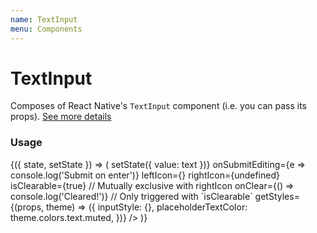 ```yaml
---
name: TextInput
menu: Components
---
```




# TextInput

Composes of React Native's `TextInput` component (i.e. you can pass its props). [See more details](https://facebook.github.io/react-native/docs/textinput)

### Usage

<Playground>
  <State initial={{ value: '' }}>
    {({ state, setState }) => (
      <TextInput
        value={state.value}
        placeholder="Add your own placeholder"
        size="large"
        isDisabled={false}
        isInvalid={false}
        textContentType="emailAddress" // Enables autofill
        keyboardType="email-address"
        onChangeText={text => setState({ value: text })}
        onSubmitEditing={e => console.log('Submit on enter')}
        leftIcon={<Icon name="menu" size={24} />}
        rightIcon={undefined}
        isClearable={true} // Mutually exclusive with rightIcon
        onClear={() => console.log('Cleared!')} // Only triggered with `isClearable`
        getStyles={(props, theme) => ({
          inputStyle: {},
          placeholderTextColor: theme.colors.text.muted,
        })}
      />
    )}
  </State>
</Playground>
